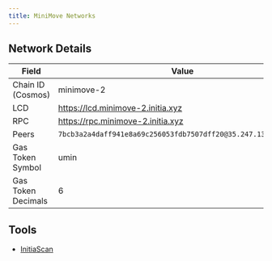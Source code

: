 ```yaml
---
title: MiniMove Networks
---
```


<Tabs>
<Tab title="Testnet (minimove-2)">

## Network Details

| Field             | Value                                   |
|-------------------|-----------------------------------------|
| Chain ID (Cosmos) | minimove-2                               |
| LCD               | https://lcd.minimove-2.initia.xyz        |
| RPC               | https://rpc.minimove-2.initia.xyz        |
| Peers             | `7bcb3a2a4daff941e8a69c256053fdb7507dff20@35.247.132.75:26656`|
| Gas Token Symbol  | umin |
| Gas Token Decimals | 6 |

## Tools

- [InitiaScan](https://scan.initiation-2.initia.xyz/minievm-2)

</Tab>
</Tabs>